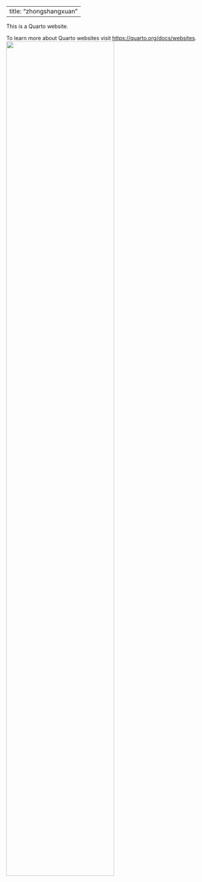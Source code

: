 
---
title: "zhongshangxuan"
---

This is a Quarto website.

To learn more about Quarto websites visit <https://quarto.org/docs/websites>.
![](./images/The%20Herta.png){width="75%" fig-align="center"}